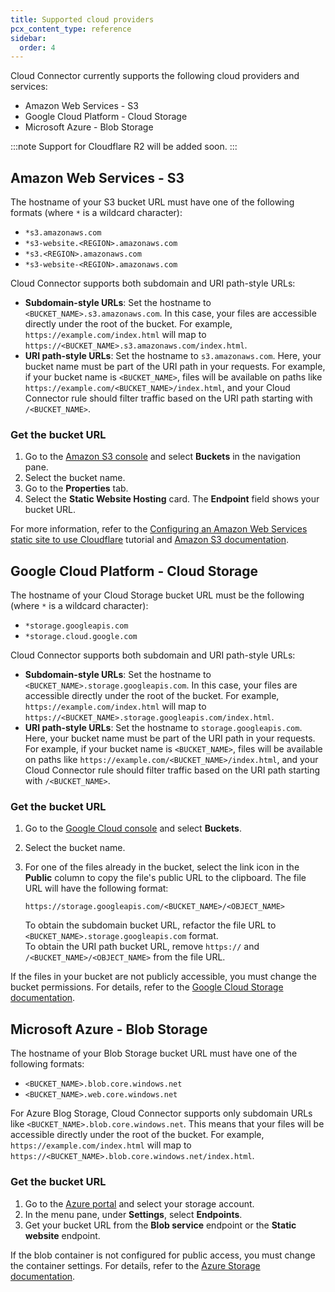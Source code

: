```yaml
---
title: Supported cloud providers
pcx_content_type: reference
sidebar:
  order: 4
---
```


Cloud Connector currently supports the following cloud providers and services:

- Amazon Web Services - S3
- Google Cloud Platform - Cloud Storage
- Microsoft Azure - Blob Storage

:::note
Support for Cloudflare R2 will be added soon.
:::

## Amazon Web Services - S3

The hostname of your S3 bucket URL must have one of the following formats (where `*` is a wildcard character):

- `*s3.amazonaws.com`
- `*s3-website.<REGION>.amazonaws.com`
- `*s3.<REGION>.amazonaws.com`
- `*s3-website-<REGION>.amazonaws.com`

Cloud Connector supports both subdomain and URI path-style URLs:

- **Subdomain-style URLs**: Set the hostname to `<BUCKET_NAME>.s3.amazonaws.com`. In this case, your files are accessible directly under the root of the bucket. For example, `https://example.com/index.html` will map to `https://<BUCKET_NAME>.s3.amazonaws.com/index.html`.
- **URI path-style URLs**: Set the hostname to `s3.amazonaws.com`. Here, your bucket name must be part of the URI path in your requests. For example, if your bucket name is `<BUCKET_NAME>`, files will be available on paths like `https://example.com/<BUCKET_NAME>/index.html`, and your Cloud Connector rule should filter traffic based on the URI path starting with `/<BUCKET_NAME>`.

### Get the bucket URL

1. Go to the [Amazon S3 console](https://console.aws.amazon.com/s3/) and select **Buckets** in the navigation pane.
2. Select the bucket name.
3. Go to the **Properties** tab.
4. Select the **Static Website Hosting** card. The **Endpoint** field shows your bucket URL.

For more information, refer to the [Configuring an Amazon Web Services static site to use Cloudflare](/support/third-party-software/others/configuring-an-amazon-web-services-static-site-to-use-cloudflare/#set-up-your-site-on-cloudflare) tutorial and [Amazon S3 documentation](https://docs.aws.amazon.com/AmazonS3/latest/userguide/EnableWebsiteHosting.html).

## Google Cloud Platform - Cloud Storage

The hostname of your Cloud Storage bucket URL must be the following (where `*` is a wildcard character):

- `*storage.googleapis.com`
- `*storage.cloud.google.com`

Cloud Connector supports both subdomain and URI path-style URLs:

- **Subdomain-style URLs**: Set the hostname to `<BUCKET_NAME>.storage.googleapis.com`. In this case, your files are accessible directly under the root of the bucket. For example, `https://example.com/index.html` will map to `https://<BUCKET_NAME>.storage.googleapis.com/index.html`.
- **URI path-style URLs**: Set the hostname to `storage.googleapis.com`. Here, your bucket name must be part of the URI path in your requests. For example, if your bucket name is `<BUCKET_NAME>`, files will be available on paths like `https://example.com/<BUCKET_NAME>/index.html`, and your Cloud Connector rule should filter traffic based on the URI path starting with `/<BUCKET_NAME>`.

### Get the bucket URL

1. Go to the [Google Cloud console](https://console.cloud.google.com/storage/browser) and select **Buckets**.
2. Select the bucket name.
3. For one of the files already in the bucket, select the link icon in the **Public** column to copy the file's public URL to the clipboard. The file URL will have the following format:

   `https://storage.googleapis.com/<BUCKET_NAME>/<OBJECT_NAME>`

   To obtain the subdomain bucket URL, refactor the file URL to `<BUCKET_NAME>.storage.googleapis.com` format.<br/>
   To obtain the URI path bucket URL, remove `https://` and `/<BUCKET_NAME>/<OBJECT_NAME>` from the file URL.

If the files in your bucket are not publicly accessible, you must change the bucket permissions. For details, refer to the [Google Cloud Storage documentation](https://cloud.google.com/storage/docs/access-control/making-data-public#buckets).

## Microsoft Azure - Blob Storage

The hostname of your Blob Storage bucket URL must have one of the following formats:

- `<BUCKET_NAME>.blob.core.windows.net`
- `<BUCKET_NAME>.web.core.windows.net`

For Azure Blog Storage, Cloud Connector supports only subdomain URLs like `<BUCKET_NAME>.blob.core.windows.net`. This means that your files will be accessible directly under the root of the bucket. For example, `https://example.com/index.html` will map to `https://<BUCKET_NAME>.blob.core.windows.net/index.html`.

### Get the bucket URL

1. Go to the [Azure portal](https://portal.azure.com/) and select your storage account.
2. In the menu pane, under **Settings**, select **Endpoints**.
3. Get your bucket URL from the **Blob service** endpoint or the **Static website** endpoint.

If the blob container is not configured for public access, you must change the container settings. For details, refer to the [Azure Storage documentation](https://learn.microsoft.com/en-us/azure/storage/blobs/anonymous-read-access-configure?tabs=portal).
